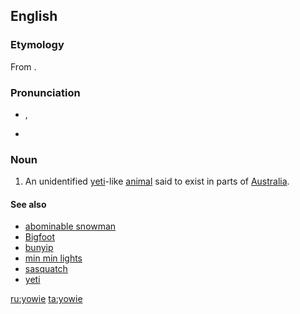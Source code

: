 ==English==
{{wikipedia|Yowie (cryptid)}}

===Etymology===
From {{etyl|kld|en}} {{term|lang=kld|yuwi||dream spirit}}.

===Pronunciation===
* {{enPR|you'wi}}, {{IPA|/ˈjaʊwi/|lang=en}}
* {{rhymes|aʊi|lang=en}}

===Noun===
{{en-noun|yowies}}

# {{context|Australia|cryptozoology|lang=en}} An unidentified [[yeti]]-like [[animal]] said to exist in parts of [[Australia]].

====See also====
* [[abominable snowman]]
* [[Bigfoot]]
* [[bunyip]]
* [[min min lights]]
* [[sasquatch]]
* [[yeti]]

[[ru:yowie]]
[[ta:yowie]]